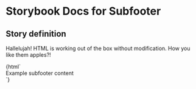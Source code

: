 

# Storybook Docs for Subfooter

<Meta title="govtnz-import" />

## Story definition

Hallelujah! HTML is working out of the box without modification.
How you like them apples?!

<Preview>
  <Story name="Subfooter" height="100px">
    {html` <div class="g-subfooter">Example subfooter content</div> `}
  </Story>
</Preview>

